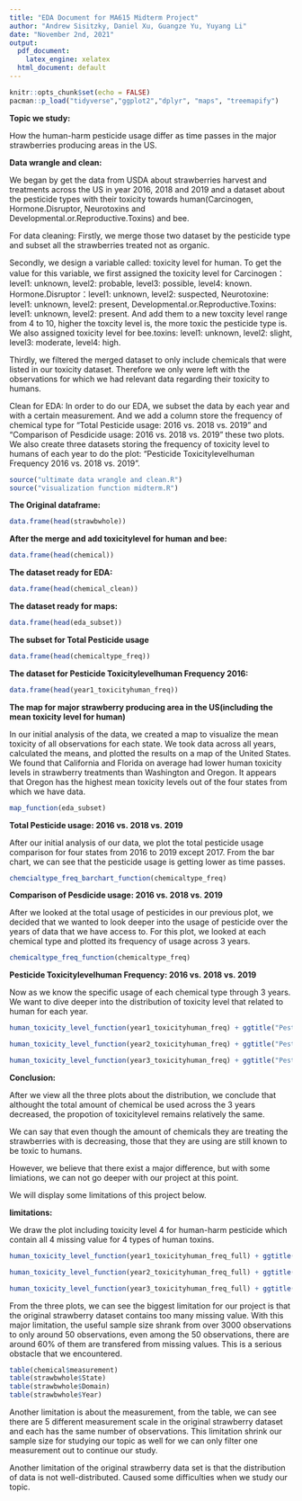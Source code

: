 ```yaml
---
title: "EDA Document for MA615 Midterm Project"
author: "Andrew Sisitzky, Daniel Xu, Guangze Yu, Yuyang Li"
date: "November 2nd, 2021"
output:
  pdf_document: 
    latex_engine: xelatex
  html_document: default
---
```


```r
knitr::opts_chunk$set(echo = FALSE)
pacman::p_load("tidyverse","ggplot2","dplyr", "maps", "treemapify")
```

__Topic we study:__

How the human-harm pesticide usage differ as time passes in the major strawberries producing areas in the US.


__Data wrangle and clean:__

We began by get the data from USDA about strawberries harvest and treatments across the US in year 2016, 2018 and 2019 and a dataset about the pesticide types with their toxicity towards human(Carcinogen, Hormone.Disruptor, Neurotoxins and Developmental.or.Reproductive.Toxins) and bee.

For data cleaning:
Firstly, we merge those two dataset by the pesticide type and subset all the strawberries treated not as organic.

Secondly, we design a variable called: toxicity level for human. To get the value for this variable, we first assigned the toxicity level for Carcinogen：level1: unknown, level2: probable, level3: possible, level4: known. Hormone.Disruptor：level1: unknown, level2: suspected, Neurotoxine: level1: unknown, level2: present, Developmental.or.Reproductive.Toxins: level1: unknown, level2: present. And add them to a new toxcity level range from 4 to 10, higher the toxcity level is, the more toxic the pesticide type is. We also assigned toxicity level for bee.toxins: level1: unknown, level2: slight, level3: moderate, level4: high.

Thirdly, we filtered the merged dataset to only include chemicals that were listed in our toxicity dataset. Therefore we only were left with the observations for which we had relevant data regarding their toxicity to humans.

Clean for EDA:
In order to do our EDA, we subset the data by each year and with a certain measurement. And we add a column store the frequency of chemical type for "Total Pesticide usage: 2016 vs. 2018 vs. 2019" and "Comparison of Pesdicide usage: 2016 vs. 2018 vs. 2019" these two plots. We also create three datasets storing the frequency of toxicity level to humans of each year to do the plot: "Pesticide Toxicitylevelhuman Frequency 2016 vs. 2018 vs. 2019".  

```r
source("ultimate data wrangle and clean.R")
source("visualization function midterm.R")
```

__The Original dataframe:__

```r
data.frame(head(strawbwhole))
```
__After the merge and add toxicitylevel for human and bee:__

```r
data.frame(head(chemical))
```

__The dataset ready for EDA:__

```r
data.frame(head(chemical_clean))
```

__The dataset ready for maps:__

```r
data.frame(head(eda_subset))
```

__The subset for Total Pesticide usage__

```r
data.frame(head(chemicaltype_freq))
```
__The dataset for Pesticide Toxicitylevelhuman Frequency 2016:__

```r
data.frame(head(year1_toxicityhuman_freq))
```

__The map for major strawberry producing area in the US(including the mean toxicity level for human)__

In our initial analysis of the data, we created a map to visualize the mean toxicity of all observations for each state. We took data across all years, calculated the means, and plotted the results on a map of the United States. We found that California and Florida on average had lower human toxicity levels in strawberry treatments than Washington and Oregon. It appears that Oregon has the highest mean toxicity levels out of the four states from which we have data. 

```r
map_function(eda_subset)
```

__Total Pesticide usage: 2016 vs. 2018 vs. 2019__

After our initial analysis of our data, we plot the total pesticide usage comparison for four states from 2016 to 2019 except 2017. From the bar chart, we can see that the pesticide usage is getting lower as time passes. 

```r
chemcialtype_freq_barchart_function(chemicaltype_freq)
```



__Comparison of Pesdicide usage: 2016 vs. 2018 vs. 2019__

After we looked at the total usage of pesticides in our previous plot, we decided that we wanted to look deeper into the usage of pesticide over the years of data that we have access to. For this plot, we looked at each chemical type and plotted its frequency of usage across 3 years. 

```r
chemicaltype_freq_function(chemicaltype_freq)
```



__Pesticide Toxicitylevelhuman Frequency: 2016 vs. 2018 vs. 2019__



Now as we know the specific usage of each chemical type through 3 years. We want to dive deeper into the distribution of toxicity level that related to human for each year.

```r
human_toxicity_level_function(year1_toxicityhuman_freq) + ggtitle("Pesticide Toxicitylevelhuman Frequency 2016")
```


```r
human_toxicity_level_function(year2_toxicityhuman_freq) + ggtitle("Pesticide Toxicitylevelhuman Frequency 2018")
```


```r
human_toxicity_level_function(year3_toxicityhuman_freq) + ggtitle("Pesticide Toxicitylevelhuman Frequency 2019")
```

__Conclusion:__

After we view all the three plots about the distribution, we conclude that althought the total amount of chemical be used across the 3 years decreased, the propotion of toxicitylevel remains relatively the same. 

We can say that even though the amount of chemicals they are treating the strawberries with is decreasing, those that they are using are still known to be toxic to humans. 

However, we believe that there exist a major difference, but with some limiations, we can not go deeper with our project at this point. 

We will display some limitations of this project below.


__limitations:__

We draw the plot including toxicity level 4 for human-harm pesticide which contain all 4 missing value for 4 types of human toxins.

```r
human_toxicity_level_function(year1_toxicityhuman_freq_full) + ggtitle("Pesticide Toxicitylevelhuman Frequency 2016")
```


```r
human_toxicity_level_function(year2_toxicityhuman_freq_full) + ggtitle("Pesticide Toxicitylevelhuman Frequency 2018")
```


```r
human_toxicity_level_function(year3_toxicityhuman_freq_full) + ggtitle("Pesticide Toxicitylevelhuman Frequency 2019")
```
From the three plots, we can see the biggest limitation for our project is that the original strawberry dataset contains too many missing value. With this major limitation, the useful sample size shrank from over 3000 observations to only around 50 observations, even among the 50 observations, there are around 60% of them are transfered from missing values. This is a serious obstacle that we encountered.

```r
table(chemical$measurement)
table(strawbwhole$State)
table(strawbwhole$Domain)
table(strawbwhole$Year)
```

Another limitation is about the measurement, from the table, we can see there are 5 different measurement scale in the original strawberry dataset and each has the same number of observations. This limitation shrink our sample size for studying our topic as well for we can only filter one measurement out to continue our study.

Another limitation of the original strawberry data set is that the distribution of data is not well-distributed. Caused some difficulties when we study our topic.



